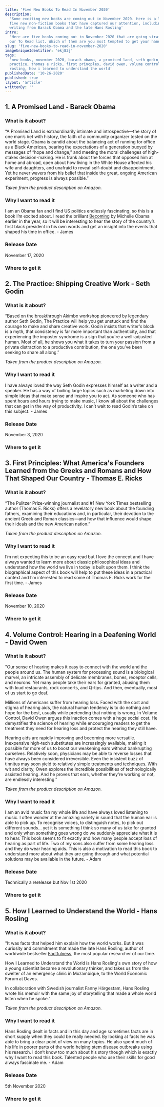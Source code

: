 ```yaml
---
title: 'Five New Books To Read In November 2020'
description:
  'Some exciting new books are coming out in November 2020. Here is a list of
  five new non-fiction books that have captured our attention, including new
  writing from Barack Obama and the late Hans Rosling'
intro:
  'Here are five books coming out in November 2020 that are going straight onto
  our To Read list. Which of them are you most tempted to get your hands on?'
slug: 'five-new-books-to-read-in-november-2020'
imageUniqueIdentifier: 'ekj83j'
tags:
  'new books, november 2020, barack obama, a promised land, seth godin, the
  practice, thomas e ricks, first princples, david owen, volume control, hans
  rosling, how i learned to understand the world'
publishedDate: '10-26-2020'
published: true
layout: 'article'
writtenBy: ''
---
```


<Box textAlign="center">
  <h2>1. A Promised Land - Barack Obama</h2>
</Box>

<Image266x400
  src="barack-obama-a-promised-land_immu4t"
  altText="A Promised Land"
  imageCategory="book-summaries"
/>

### What is it about?

“A Promised Land is extraordinarily intimate and introspective—the story of one
man’s bet with history, the faith of a community organizer tested on the world
stage. Obama is candid about the balancing act of running for office as a Black
American, bearing the expectations of a generation buoyed by messages of “hope
and change,” and meeting the moral challenges of high-stakes decision-making. He
is frank about the forces that opposed him at home and abroad, open about how
living in the White House affected his wife and daughters, and unafraid to
reveal self-doubt and disappointment. Yet he never wavers from his belief that
inside the great, ongoing American experiment, progress is always possible.”

_Taken from the product description on Amazon._

### Why I want to read it

I am an Obama fan and I find US politics endlessly fascinating, so this is a
book I’m excited about. I read the brilliant
[Becoming](https://www.amazon.com/Becoming-Michelle-Obama/dp/1524763136/ref=as_li_ss_tl?crid=3LX1FYI95GE1M&dchild=1&keywords=becoming+michelle+obama&qid=1603375285&s=books&sprefix=becom,stripbooks-intl-ship,236&sr=1-1&linkCode=ll1&tag=paperbacktrav-20&linkId=ed6ab31337bb8f1935bb19b99cc2aa45&language=en_US)
by Michelle Obama earlier in the year, so it will be interesting to hear the
story of the country’s first black president in his own words and get an insight
into the events that shaped his time in office. - James

### Release Date

November 17, 2020

### Where to get it

<AmazonCta link="https://www.amazon.com/Promised-Land-Barack-Obama/dp/1524763160/ref=as_li_ss_tl?crid=35IQY6LIG8YHK&dchild=1&keywords=a+promised+land&qid=1603375193&s=books&sprefix=a+pr,stripbooks-intl-ship,282&sr=1-1&linkCode=ll1&tag=paperbacktrav-20&linkId=3d41530e33a5f05b294302753704e9ac&language=en_US" />

<Box textAlign="center" pt={8}>
  <h2>2. The Practice: Shipping Creative Work - Seth Godin</h2>
</Box>

<Image266x400
  src="seth-godin-the-practice_hm8xla"
  altText="The Practice: Shipping Creative Work"
  imageCategory="book-summaries"
/>

### What is it about?

“Based on the breakthrough Akimbo workshop pioneered by legendary author Seth
Godin, The Practice will help you get unstuck and find the courage to make and
share creative work. Godin insists that writer's block is a myth, that
consistency is far more important than authenticity, and that experiencing the
imposter syndrome is a sign that you're a well-adjusted human. Most of all, he
shows you what it takes to turn your passion from a private distraction to a
productive contribution, the one you've been seeking to share all along.”

_Taken from the product description on Amazon._

### Why I want to read it

I have always loved the way Seth Godin expresses himself as a writer and a
speaker. He has a way of boiling large topics such as marketing down into simple
ideas that make sense and inspire you to act. As someone who has spent hours and
hours trying to make music, I know all about the challenges that can get in the
way of productivity. I can’t wait to read Godin’s take on this subject. - James

### Release Date

November 3, 2020

### Where to get it

<AmazonCta link="https://www.amazon.com/Practice-Shipping-Creative-Work/dp/0593328973/ref=as_li_ss_tl?crid=3FSBH50XA3V5O&dchild=1&keywords=the+practice+shipping+creative+work&qid=1603375452&s=books&sprefix=the+practice+s,stripbooks-intl-ship,233&sr=1-1&linkCode=ll1&tag=paperbacktrav-20&linkId=5ad6ae309e673069a56f254c02715542&language=en_US" />

<Box textAlign="center" pt={8}>
  <h2>
    3. First Principles: What America's Founders Learned from the Greeks and
    Romans and How That Shaped Our Country - Thomas E. Ricks
  </h2>
</Box>

<Image266x400
  src="thomas-e-ricks-first-principles_y9kzym"
  altText="First Principles: What America's Founders Learned from the Greeks and Romans and How That Shaped Our Country"
  imageCategory="book-summaries"
/>

### What is it about?

“The Pulitzer Prize-winning journalist and #1 New York Times bestselling author
(Thomas E. Ricks) offers a revelatory new book about the founding fathers,
examining their educations and, in particular, their devotion to the ancient
Greek and Roman classics—and how that influence would shape their ideals and the
new American nation.”

_Taken from the product description on Amazon._

### Why I want to read it

I’m not expecting this to be an easy read but I love the concept and I have
always wanted to learn more about classic philosophical ideas and understand how
the world we live in today is built upon them. I think the biographical aspect
of this book will help to put these ideas in a practical context and I’m
interested to read some of Thomas E. Ricks work for the first time. - James

### Release Date

November 10, 2020

### Where to get it

<AmazonCta link="https://www.amazon.com/First-Principles-Americas-Founders-Learned/dp/0062997459/ref=as_li_ss_tl?crid=1AZPZEBLU6KKO&dchild=1&keywords=first+principles&qid=1603376424&s=books&sprefix=first+princ,stripbooks-intl-ship,288&sr=1-1&linkCode=ll1&tag=paperbacktrav-20&linkId=d7bc1bb7da1be9b76313979308e0e795&language=en_US" />

<Box textAlign="center" pt={8}>
  <h2>4. Volume Control: Hearing in a Deafening World - David Owen</h2>
</Box>

<Image266x400
  src="david-owen-volume-control_eskumj"
  altText="Volume Control: Hearing in a Deafening World"
  imageCategory="book-summaries"
/>

### What is it about?

"Our sense of hearing makes it easy to connect with the world and the people
around us. The human system for processing sound is a biological marvel, an
intricate assembly of delicate membranes, bones, receptor cells, and neurons.
Yet many people take their ears for granted, abusing them with loud restaurants,
rock concerts, and Q-tips. And then, eventually, most of us start to go deaf.

Millions of Americans suffer from hearing loss. Faced with the cost and stigma
of hearing aids, the natural human tendency is to do nothing and hope for the
best, usually while pretending that nothing is wrong. In Volume Control, David
Owen argues this inaction comes with a huge social cost. He demystifies the
science of hearing while encouraging readers to get the treatment they need for
hearing loss and protect the hearing they still have.

Hearing aids are rapidly improving and becoming more versatile. Inexpensive
high-tech substitutes are increasingly available, making it possible for more of
us to boost our weakening ears without bankrupting ourselves. Relatively soon,
physicians may be able to reverse losses that have always been considered
irreversible. Even the insistent buzz of tinnitus may soon yield to relatively
simple treatments and techniques. With wit and clarity, Owen explores the
incredible possibilities of technologically assisted hearing. And he proves that
ears, whether they're working or not, are endlessly interesting."

_Taken from the product description on Amazon._

### Why I want to read it

I am an avid music fan my whole life and have always loved listening to music. I
often wonder at the amazing variety in sound that the human ear is able to pick
up. To recognise voices, to distinguish notes, to pick out different sounds… yet
it is something I think so many of us take for granted and only when something
goes wrong do we suddenly appreciate what it is to hear. This book seems to fit
exactly and how many people accept loss of hearing as part of life. Two of my
sons also suffer from some hearing loss and they do wear hearing aids. This is
also a motivation to read this book to understand more about what they are going
through and what potential solutions may be available in the future. - Adam

### Release Date

Technically a rerelease but Nov 1st 2020

### Where to get it

<AmazonCta link="https://www.amazon.com/gp/product/0525534229/ref=as_li_tl?ie=UTF8&camp=1789&creative=9325&creativeASIN=0525534229&linkCode=as2&tag=paperbacktrav-20&linkId=0eed3edc0eace95ccde64a8036e0120f" />

<Box textAlign="center" pt={8}>
  <h2>5. How I Learned to Understand the World - Hans Rosling</h2>
</Box>

<Image266x400
  src="hans-rosling-how-i-learned-to-understand-the-world_dsfxtn"
  altText="How I Learned to Understand the World"
  imageCategory="book-summaries"
/>

### What is it about?

"It was facts that helped him explain how the world works. But it was curiosity
and commitment that made the late Hans Rosling, author of worldwide bestseller
[Factfulness](https://paperbacktravels.com/book-summaries/economics/hans-rosling-factfulness),
the most popular researcher of our time.

How I Learned to Understand the World is Hans Rosling's own story of how a young
scientist became a revolutionary thinker, and takes us from the swelter of an
emergency clinic in Mozambique, to the World Economic Forum at Davos.

In collaboration with Swedish journalist Fanny Härgestam, Hans Rosling wrote his
memoir with the same joy of storytelling that made a whole world listen when he
spoke."

_Taken from the product description on Amazon._

### Why I want to read it

Hans Rosling dealt in facts and in this day and age sometimes facts are in short
supply when they could be really needed. By looking at facts he was able to
bring a clear point of view on many topics. He also spent much of his life in
poorer parts of the world helping stem disease outbreaks using his research. I
don’t know too much about his story though which is exactly why I want to read
this book. Talented people who use their skills for good always fascinate me. -
Adam

### Release Date

5th November 2020

### Where to get it

<AmazonCta link="https://www.amazon.com/gp/product/1250266890/ref=as_li_tl?ie=UTF8&camp=1789&creative=9325&creativeASIN=1250266890&linkCode=as2&tag=paperbacktrav-20&linkId=f250e9641e0dc6912870d68106fd9d06" />
